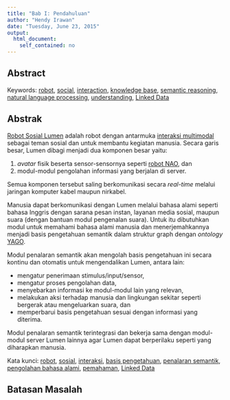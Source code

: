 ```yaml
---
title: "Bab I: Pendahuluan"
author: "Hendy Irawan"
date: "Tuesday, June 23, 2015"
output:
  html_document:
    self_contained: no
---
```


## Abstract

Keywords: [robot](https://en.wikipedia.org/wiki/Robot), [social](https://en.wikipedia.org/wiki/Social), [interaction](https://en.wikipedia.org/wiki/Interaction), [knowledge base](https://en.wikipedia.org/wiki/Knowledge_base), [semantic reasoning](https://en.wikipedia.org/wiki/Semantic_reasoner), [natural language processing](https://en.wikipedia.org/wiki/Natural_language_processing), [understanding](https://en.wikipedia.org/wiki/Understanding), [Linked Data](http://linkeddata.org/)

## Abstrak

[Robot Sosial Lumen](http://lumen.lskk.ee.itb.ac.id) adalah robot dengan antarmuka [interaksi multimodal](https://en.wikipedia.org/wiki/Multimodal_interaction) sebagai teman sosial dan untuk membantu kegiatan manusia. Secara garis besar, Lumen dibagi menjadi dua komponen besar yaitu:

1. _avatar_ fisik beserta sensor-sensornya seperti [robot NAO](https://www.aldebaran.com/en/humanoid-robot/nao-robot), dan
2. modul-modul pengolahan informasi yang berjalan di server.

Semua komponen tersebut saling berkomunikasi secara _real-time_ melalui jaringan komputer kabel maupun nirkabel.

Manusia dapat berkomunikasi dengan Lumen melalui bahasa alami seperti bahasa Inggris dengan sarana pesan instan, layanan media sosial, maupun suara (dengan bantuan modul pengenalan suara). Untuk itu dibutuhkan modul untuk memahami bahasa alami manusia dan menerjemahkannya menjadi basis pengetahuan semantik dalam struktur graph dengan _ontology_ [YAGO](http://www.mpi-inf.mpg.de/departments/databases-and-information-systems/research/yago-naga/yago/). 

Modul penalaran semantik akan mengolah basis pengetahuan ini secara kontinu dan otomatis untuk mengendalikan Lumen, antara lain:

* mengatur penerimaan stimulus/input/sensor,
* mengatur proses pengolahan data,
* menyebarkan informasi ke modul-modul lain yang relevan,
* melakukan aksi terhadap manusia dan lingkungan sekitar seperti bergerak atau mengeluarkan suara, dan
* memperbarui basis pengetahuan sesuai dengan informasi yang diterima.

Modul penalaran semantik terintegrasi dan bekerja sama dengan modul-modul server Lumen lainnya agar Lumen dapat berperilaku seperti yang diharapkan manusia.

Kata kunci: [robot](https://en.wikipedia.org/wiki/Robot), [sosial](https://en.wikipedia.org/wiki/Social), [interaksi](https://en.wikipedia.org/wiki/Interaction), [basis pengetahuan](https://en.wikipedia.org/wiki/Knowledge_base), [penalaran semantik](https://en.wikipedia.org/wiki/Semantic_reasoner), [pengolahan bahasa alami](https://en.wikipedia.org/wiki/Natural_language_processing), [pemahaman](https://en.wikipedia.org/wiki/Understanding), [Linked Data](http://linkeddata.org/)

## Batasan Masalah
